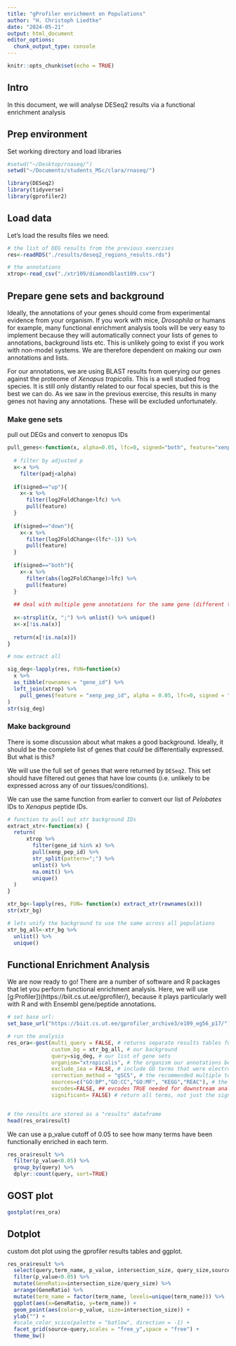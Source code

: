 ```yaml
---
title: "gProfiler enrichment on Populations"
author: "H. Christoph Liedtke"
date: "2024-05-21"
output: html_document
editor_options: 
  chunk_output_type: console
---
```


```r
knitr::opts_chunk$set(echo = TRUE)
```

## Intro

In this document, we will analyse DESeq2 results via a functional enrichment analysis

## Prep environment

Set working directory and load libraries

```r
#setwd("~/Desktop/rnaseq/")
setwd("~/Documents/students_MSc/clara/rnaseq/")

library(DESeq2)
library(tidyverse)
library(gprofiler2)
```


## Load data

Let's load the results files we need.

```r
# the list of DEG results from the previous exercises
res<-readRDS("./results/deseq2_regions_results.rds")

# the annotations
xtrop<-read_csv("./xtr109/diamondblast109.csv")
```

## Prepare gene sets and background

Ideally, the annotations of your genes should come from experimental evidence from your organism. If you work with mice, _Drosophila_ or humans for example, many functional enrichment analysis tools will be very easy to implement because they will automatically connect your lists of genes to annotations, background lists etc. This is unlikely going to exist if you work with non-model systems. We are therefore dependent on making our own annotations and lists.  

For our annotations, we are using BLAST results from querying our genes against the proteome of _Xenopus tropicalis_. This is a well studied frog species. It is still only distantly related to our focal species, but this is the best we can do. As we saw in the previous exercise, this results in many genes not having any annotations. These will be excluded unfortunately.

### Make gene sets

pull out DEGs and convert to xenopus IDs

```r
pull_genes<-function(x, alpha=0.05, lfc=0, signed="both", feature="xenp_gene_symbol") {
  
  # filter by adjusted p
  x<-x %>%
    filter(padj<alpha)
  
  if(signed=="up"){
    x<-x %>%
      filter(log2FoldChange>lfc) %>%
      pull(feature)
  }
  
  if(signed=="down"){
    x<-x %>%
      filter(log2FoldChange<(lfc*-1)) %>%
      pull(feature) 
  }
  
  if(signed=="both"){
    x<-x %>%
      filter(abs(log2FoldChange)>lfc) %>%
      pull(feature) 
  }
  
  ## deal with multiple gene annotations for the same gene (different transcripts)
  
  x<-strsplit(x, ";") %>% unlist() %>% unique()
  x<-x[!is.na(x)]
  
  return(x[!is.na(x)])
}

# now extract all

sig_deg<-lapply(res, FUN=function(x) 
  x %>%
  as_tibble(rownames = "gene_id") %>%
  left_join(xtrop) %>%
    pull_genes(feature = "xenp_pep_id", alpha = 0.05, lfc=0, signed = "both")
)
str(sig_deg)
```

### Make background

There is some discussion about what makes a good background. Ideally, it should be the complete list of genes that *could* be differentially expressed. But what is this?


We will use the full set of genes that were returned by `DESeq2`. This set should have filtered out genes that have low counts (i.e. unlikely to be expressed across any of our tissues/conditions).

We can use the same function from earlier to convert our list of _Pelobates_ IDs to _Xenopus_ peptide IDs.

```r
# function to pull out xtr background IDs
extract_xtr<-function(x) {
  return(
      xtrop %>%
        filter(gene_id %in% x) %>%
        pull(xenp_pep_id) %>%
        str_split(pattern=";") %>%
        unlist() %>%
        na.omit() %>%
        unique()
  )
}

xtr_bg<-lapply(res, FUN= function(x) extract_xtr(rownames(x)))
str(xtr_bg)

# lets unify the background to use the same across all populations
xtr_bg_all<-xtr_bg %>%
  unlist() %>%
  unique()

```

## Functional Enrichment Analysis

We are now ready to go! There are a number of software and R packages that let you perform functional enrichment analysis. Here, we will use [g:Profiler])(https://biit.cs.ut.ee/gprofiler/), because it plays particularly well with R and with Ensembl gene/peptide annotations.  

```r
# set base url:
set_base_url("https://biit.cs.ut.ee/gprofiler_archive3/e109_eg56_p17/")

# run the analysis
res_ora<-gost(multi_query = FALSE, # returns separate results tables for multiquery
              custom_bg = xtr_bg_all, # our background
              query=sig_deg, # our list of gene sets
              organism="xtropicalis", # the organism our annotations belong to
              exclude_iea = FALSE, # include GO terms that were electronically assigned
              correction_method = "gSCS", # the recommended multiple testing correction.
              sources=c("GO:BP","GO:CC","GO:MF", "KEGG","REAC"), # the functional sets we are interested in 
              evcodes=FALSE, ## evcodes TRUE needed for downstream analysis like enrichment maps in Cytoscape, but this takes longer.
              significant= FALSE) # return all terms, not just the significant ones


# the results are stored as a "results" dataframe 
head(res_ora$result)
```



We can use a p_value cutoff of 0.05 to see how many terms have been functionally enriched in each term.

```r
res_ora$result %>%
  filter(p_value<0.05) %>%
  group_by(query) %>%
  dplyr::count(query, sort=TRUE)
```


## GOST plot

```r
gostplot(res_ora)
```


## Dotplot

custom dot plot using the gprofiler results tables and ggplot.

```r
res_ora$result %>%
  select(query,term_name, p_value, intersection_size, query_size,source) %>%
  filter(p_value<0.05) %>%
  mutate(GeneRatio=intersection_size/query_size) %>%
  arrange(GeneRatio) %>%
  mutate(term_name = factor(term_name, levels=unique(term_name))) %>%
  ggplot(aes(x=GeneRatio, y=term_name)) +
  geom_point(aes(color=p_value, size=intersection_size)) +
  ylab("") +
  #scale_color_scico(palette = "batlow", direction = -1) +
  facet_grid(source~query,scales = "free_y",space = "free") +
  theme_bw()
```

